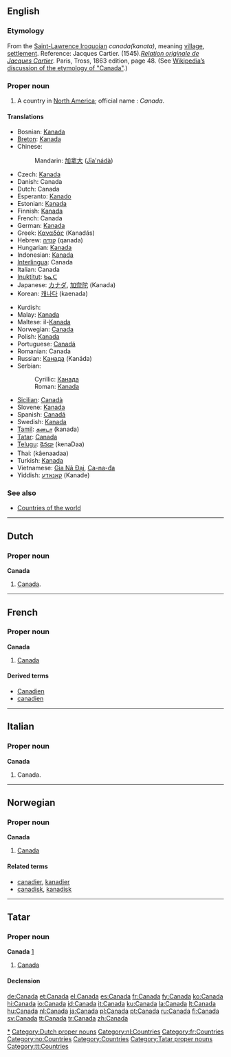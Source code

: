 {{see|Canadá|Ca-na-đa}}
==English==
{{wikipedia}}

===Etymology===
From the [[Laurentian|Saint-Lawrence Iroquoian]] ''canada''''(kanata)'', meaning [[village]], [[settlement]]. Reference: Jacques Cartier. (1545).''[http://www.gutenberg.org/files/12356/12356-h/12356-h.htm Relation originale de Jacques Cartier]''. Paris, Tross, 1863 edition, page 48.  (See [[w:Canada's name|Wikipedia’s discussion of the etymology of "Canada"]].)

===Proper noun===
{{en-proper noun}}

# A country in [[North America]]; official name : ''Canada''.

====Translations====
{{top}}
*Bosnian: [[Kanada#Bosnian|Kanada]] {{f}}
*[[Breton]]: [[Kanada]]
*Chinese:
*:Mandarin: [[加拿大]] ([[Jīa'nádà]])
*Czech: [[Kanada]] {{f}}
*Danish: Canada
*Dutch: Canada
*Esperanto: [[Kanado]]
*Estonian: [[Kanada]]
*Finnish: [[Kanada]]
*French: Canada {{m}}
*German: [[Kanada]]
*Greek: [[Καναδάς]] (Kanadás)
*Hebrew: [[קנדה|קָנָדָּה]] (qanada)
*Hungarian: [[Kanada]]
*Indonesian: [[Kanada]]
*[[Interlingua]]: Canada
*Italian: Canada {{m}}
*[[Inuktitut]]: [[ᑲᓇᑕ]]
*Japanese: [[カナダ]], [[加奈陀]] (Kanada)
*Korean: [[캐나다]] (kaenada)
{{mid}}
*Kurdish: {{KUchar|[[که‌نه‌دا]]}}
*Malay: [[Kanada]]
*Maltese: il-[[Kanada]]
*Norwegian: [[#Norwegian|Canada]]
*Polish: [[Kanada]] {{f}}
*Portuguese: [[Canadá]] {{m}}
*Romanian: Canada {{f}}
*Russian: [[Канада]] (Kanáda) {{f}}
*Serbian:
*:Cyrillic: [[Канада#Serbian|Канада]] {{f}}
*:Roman: [[Kanada]] {{f}}
*[[Sicilian]]: [[Canadà]] {{m}}
*Slovene: [[Kanada]] {{f}}
*Spanish: [[Canadá]] {{m}}
*Swedish: [[Kanada]]
*[[Tamil]]: [[கனடா]] (kanada)
*[[Tatar]]: [[Canada#Tatar|Canada]]
*[[Telugu]]: [[కెనడా]] (kenaDaa)
*Thai: {{THchar|[[แคนาดา]]}} (kâenaadaa)
*Turkish: [[Kanada]]
*Vietnamese: [[Gia Nã Đại]], [[Ca-na-đa]]
*Yiddish: [[קאַנאַדע]] (Kanade)
{{bottom}}

===See also===
*[[Countries of the world]]

[[Category:Canada|*]]

----

==Dutch==

===Proper noun===
'''Canada''' {{n}}

# [[#English|Canada]].

[[Category:Dutch proper nouns]]
[[Category:nl:Countries]]

----

==French==

===Proper noun===
'''Canada''' {{f}}

# [[#English|Canada]]

====Derived terms====
*[[Canadien]]
*[[canadien]]

[[Category:fr:Countries]]

----

==Italian==

===Proper noun===
'''Canada''' {{m}}

# Canada.

----

==Norwegian==

===Proper noun===
'''Canada'''

# [[#English|Canada]]

====Related terms====
*[[canadier]], [[kanadier]]
*[[canadisk]], [[kanadisk]]

[[Category:no:Countries]]

----

==Tatar==

===Proper noun===
'''Canada''' [http://www.azatliq.org/news/international/tb/archives/2005/07/06.asp]

# [[Canada#English|Canada]]

====Declension====
{{tt-latin-noun|nıñ|ga|nı|da|dan}}

[[Category:Countries]]
[[Category:Tatar proper nouns]]
[[Category:tt:Countries]]

[[de:Canada]]
[[et:Canada]]
[[el:Canada]]
[[es:Canada]]
[[fr:Canada]]
[[fy:Canada]]
[[ko:Canada]]
[[hi:Canada]]
[[io:Canada]]
[[id:Canada]]
[[it:Canada]]
[[ku:Canada]]
[[la:Canada]]
[[lt:Canada]]
[[hu:Canada]]
[[nl:Canada]]
[[ja:Canada]]
[[pl:Canada]]
[[pt:Canada]]
[[ru:Canada]]
[[fi:Canada]]
[[sv:Canada]]
[[tt:Canada]]
[[tr:Canada]]
[[zh:Canada]]